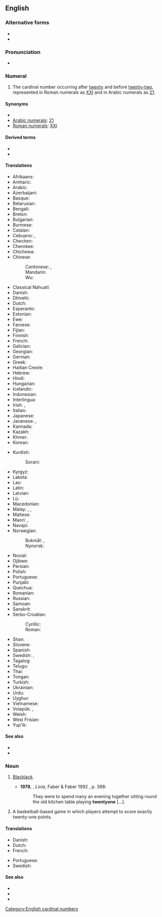 {{also|twentyone|twenty one}}
==English==
{{cardinalbox|en|20|21|22|twenty|twenty-two|ord=twenty-first}}

===Alternative forms===
* {{l|en|twenty one}}
* {{l|en|twentyone}}

===Pronunciation===
* {{audio|en-us-twenty-one.ogg|Audio (US)|lang=en}}

===Numeral===
{{head|en|numeral|head=[[twenty]]-[[one]]}}

# The cardinal number occurring after [[twenty]] and before [[twenty-two]], represented in Roman numerals as [[XXI]] and in Arabic numerals as [[21]].

====Synonyms====
* {{l|en|one and twenty}}
* [[w:Arabic numerals|Arabic numerals]]: [[21]]
* [[w:Roman numerals|Roman numerals]]: [[XXI]]

====Derived terms====
* {{l|en|twenty-first}}
* {{l|en|twenty-oneth}}

====Translations====
{{trans-top|cardinal number}}
* Afrikaans: {{t+|af|een-en-twintig}}
* Amharic: {{t|am|ሃያ አንድ}}
* Arabic: {{t|ar|وَاحِد وَعِشْرُون|tr=wāḥid wa-ʿišrūn}}
* Azerbaijani: {{t+|az|iyirmi bir}}
* Basque: {{t+|eu|hogeita bat}}
* Belarusian: {{t|be|два́ццаць адзі́н}}
* Bengali: {{t|bn|একুশ}}
* Breton: {{t|br|unan-warn-ugent}}
* Bulgarian: {{t|bg|двадесет и едно}}
* Burmese: {{t|my|နှစ်ဆယ့်တစ်|tr=hnăhsè.tit}}
* Catalan: {{t+|ca|vint-i-un}}
* Cebuano: {{t|ceb|kawhaa`g usa}}, {{t|ceb|bayente uno}}
* Chechen: {{t|ce|ткъе цхьаъ}}
* Cherokee: {{t|chr|ᏔᎵᏍᎪ ᏌᏬ}}
* Chichewa: {{t|ny|makumi awiri n'chimodzi}}
* Chinese:
*: Cantonese: {{t|yue|二十一|tr=ji6 sap6 jat1}}, {{t|yue|廿一}}
*: Mandarin: {{t+|cmn|二十一|tr=èr shí yī}}
*: Wu: {{t|wuu|廿一|tr=nè it}}
* Classical Nahuatl: {{t|nci|cempōhualli oncē}}
* Danish: {{t+|da|enogtyve}}
* Dhivehi: {{t|dv|އެކާވީސް}}
* Dutch: {{t+|nl|eenentwintig|f}}
* Esperanto: {{t|eo|dudek unu}}
* Estonian: {{t+|et|kakskümmend üks}}
* Ewe: {{t|ee|blaeve vo ɖekɛ}}
* Faroese: {{t|fo|ein og tjúgu}}
* Fijian: {{t|fj|ruasagavulu ka dua}}
* Finnish: {{t+|fi|kaksikymmentäyksi}}
* French: {{t+|fr|vingt-et-un|m}}
* Galician: {{t+|gl|vinte e un}}
* Georgian: {{t|ka|ოცდაერთი}}
* German: {{t+|de|einundzwanzig|f}}
* Greek: {{t+|el|είκοσι ένα}}
* Haitian Creole: {{t|ht|venteyen}}
* Hebrew: {{t|he|עשרים־ואחד|tr=esrím və-ekhád}}
* Hindi: {{t+|hi|इक्कीस}}
* Hungarian: {{t+|hu|huszonegy}}
* Icelandic: {{t+|is|tuttugu og einn}}
* Indonesian: {{t|id|dua puluh satu}}
* Interlingua: {{t|ia|vinti-un}}
* Irish: {{t|ga|fiche a haon}}, {{t|ga|aon is fiche}}
* Italian: {{t+|it|ventuno}}
* Japanese: {{t|ja|二十一|tr=ni-jū-ichí}}
* Javanese: {{t+|jv|salikur}}, {{t+|jv|selikur}}
* Kannada: {{t+|kn|ಇಪ್ಪತ್ತೊಂದು}}
* Kazakh: {{t|kk|жиырма бір}}
* Khmer: {{t|km|ម្ភៃមួយ|tr=mpʰey muəy}}
* Korean: {{t|ko|스물 하나}}
{{trans-mid}}
* Kurdish:
*: Sorani: {{t|ckb|بیست و یەک|tr=bîst u yek}}
* Kyrgyz: {{t|ky|жыйырма бир}}
* Lakota: {{t|lkt|wikčémna núŋpa aké waŋží}}
* Lao: {{t|lo|ຊາວເອັດ}}
* Latin: {{t|la|viginti unus}}
* Latvian: {{t|lv|divdesmit viens}}
* Lü: {{t|khb|ᦌᦱᧁᦵᦀᧆ|tr=saaw4 et2}}
* Macedonian: {{t|mk|два́есет и е́ден}}
* Malay: {{t|ms|dua puluh satu}}, {{t|ms|selikur}}, {{t|ms|satu likur}}
* Maltese: {{t|mt|wieħed u għoxrin}}
* Maori: {{t+|mi|rua tekau mā tahi}}, {{t|mi|rua ngahuru mā tahi}} {{qualifier|older term}}
* Navajo: {{t|nv|naadįįłaʼ}}
* Norwegian:
*: Bokmål: {{t|no|tjueen}}, {{t|no|tjueén}}
*: Nynorsk: {{t|nn|tjueein}}
* Novial: {{t|nov|duanti-un}}
* Ojibwe: {{t|oj|niishtanashi-bezhig}}
* Persian: {{t|fa|بیست و یک|tr=bist-o-yek}}
* Polish: {{t|pl|dwadzieścia jeden}}
* Portuguese: {{t+|pt|vinte e um}}
* Punjabi: {{t|pa|ਇੱਕੀ}}
* Quechua: {{t|qu|iskay chunka hukniyuq}}
* Romanian: {{t|ro|douăzeci și unu}}
* Russian: {{t+|ru|два́дцать оди́н}}
* Samoan: {{t|sm|luasefulu tasi}}
* Sanskrit: {{t+|sa|एकविंशति|tr=ékaviṃśati}}
* Serbo-Croatian:
*: Cyrillic: {{t|sh|двадесет и један}}
*: Roman: {{t|sh|dvadeset i jedan}}
* Shan: {{t|shn|သၢဝ်းဢဵတ်း}}
* Slovene: {{t+|sl|enaindvajset}}
* Spanish: {{t+|es|veintiuno|m}}
* Swedish: {{t+|sv|tjugoett}}, {{t|sv|tjugoen}}
* Tagalog: {{t+|tl|beintyuno}}
* Telugu: {{t|te|ఇరవై ఒకటి}}
* Thai: {{t|th|ยี่สิบเอ็ด}}
* Tongan: {{t|to|uofulu mā taha}}
* Turkish: {{t+|tr|yirmi bir}}
* Ukrainian: {{t|uk|два́дцять оди́н}}
* Urdu: {{t|ur|اکیس|tr=ikkīs}}
* Uyghur: {{t|ug|يىگىرمە بىر}}
* Vietnamese: {{t|vi|hai mười mốt}}
* Volapük: {{t|vo|teldegbal}}, {{t|vo|telsebal}} {{qualifier|older term, obsolete}}
* Welsh: {{t|cy|un ar hugain}}
* West Frisian: {{t+|fy|ienentweintich}}
* Yup'ik: {{t|esu|yuinaq atauciq}}
{{trans-bottom}}

====See also====
* {{l|en|twenty}}
* {{l|en|twenty-two}}

===Noun===
{{en-noun|-}}

# {{lb|en|card games}} [[blackjack|Blackjack]].
#* '''1978''', {{w|Lawrence Durrell}}, ''Livia'', Faber & Faber 1992 {{qualifier|Avignon Quintet}}, p. 398:
#*: They were to spend many an evening together sitting round the old kitchen table playing '''twentyone''' [...].
# {{lb|en|sports}} A basketball-based game in which players attempt to score exactly twenty-one points.

====Translations====
{{trans-top|blackjack card game}}
* Danish: {{t+|da|enogtyve}}
* Dutch: {{t|nl|eenentwintigen|n}}
* French: {{t+|fr|vingt-et-un|m}}
{{trans-mid}}
* Portuguese: {{t|pt|vinte-e-um|m}}
* Swedish: {{t+|sv|tjugoett|n}}
{{trans-bottom}}

====See also====
* {{l|en|baccarat}}
* {{l|en|blackjack}}
* {{l|en|pontoon}}

[[Category:English cardinal numbers]]